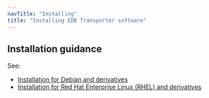 ```yaml
---
navTitle: "Installing"
title: "Installing EDB Transporter software"
---
```


<div id="installing_customer_side_software" class="registered_link"></div>

## Installation guidance

See:

- [Installation for Debian and derivatives](installing_debian)
- [Installation for Red Hat Enterprise Linux (RHEL) and derivatives](installing_rhel)
